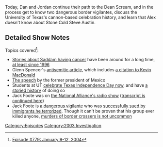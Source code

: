 {{DEFAULTSORT:
    #_EPISODE_0779:January 9-12. 2004
}}{{Episode
    | title           = January 9-12. 2004
    | caption         = Listen to this episode on [https://knowledgefight.libsyn.com/779-january-9-12-2004 Libsyn] [https://open.spotify.com/episode/0cJMl5xzMLY7VivsjCSvXP Spotify]
    | episodeNumber   = 779
    | length          = 01:35:28
    | airDate         = February 22, 2023
    | episodeType     = [[:Category:2003 Investigation|2003 Investigation]]
    | previousEpisode = [[778: January 8, 2004]]
}}

{{Stub}}

Today, Dan and Jordan continue their path to the Dean Scream, and in the process get to know two dangerous border vigilantes, discuss the University of Texas's cannon-based celebration history, and learn that Alex doesn't know about Stone Cold Steve Austin.

==Detailed Show Notes==

Topics covered<ref>[https://knowledgefight.com/research/2023/2/21/episode-779-january-9-12-2004 Episode #779: January 9-12, 2004]</ref>:

*[https://www.cbsnews.com/news/saddam-secretly-ill/ Stories about Saddam having cancer] have been around for a long time, [https://www.upi.com/Archives/1996/01/27/Saddam-Hussein-cancer-reported/4247822718800/ at least since 1996]
*Glenn Spencer's [https://web.archive.org/web/20090308050415/http://www.americanpatrol.com/SPENCER-GLENN/081223-JewInf-GS_081223.html antisemitic article], which includes [https://www.splcenter.org/fighting-hate/extremist-files/individual/kevin-macdonald a citation to Kevin MacDonald]
*[https://www.c-span.org/video/?88352-1%2Fmexican-immigration The speech] by the former president of Mexico
*Students at UT [https://tower.utexas.edu/2020/03/02/light-the-tower-texas-independence-day/ celebrate Texas Independence Day now], and have [https://news.utexas.edu/2008/03/06/how-texas-independence-day-came-to-ut/ a storied history] of doing so
*Jack Foote was on [https://www.amfirstbooks.com/IntroPages/ToolBarTopics/Articles/Featured_Authors/strom,_kevin/kevin_strom_works/Kevin_Strom_2002-2004/Kevin_A._Strom_20031220_War_on_the_Border;_Interview_with_Jack_Foote;_Part_1.html the National Alliance's radio show] ([https://www.amfirstbooks.com/IntroPages/ToolBarTopics/Articles/Featured_Authors/strom,_kevin/kevin_strom_works/Kevin_Strom_2002-2004/Kevin_A._Strom_20031227_War_On_the_Border,_Part_2.html transcript is continued here])
*Jack Foote is [https://commons.stmarytx.edu/cgi/viewcontent.cgi?article=1357&context=thescholar a dangerous vigilante] who was [https://www.myplainview.com/news/article/Two-immigrants-take-formal-possession-of-seized-8637993.php successfully sued by immigrants he terrorized]. Though it can't be proven that his group ever killed anyone, [https://www.adl.org/sites/default/files/documents/assets/pdf/combating-hate/Border-Disputes-Armed-Vigilantes-in-Arizona.pdf murders of border crossers is not uncommon]

[[Category:Episodes]]
[[Category:2003 Investigation]]
